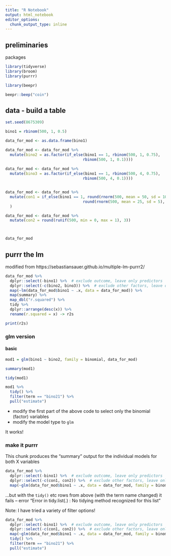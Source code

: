 ```yaml
---
title: "R Notebook"
output: html_notebook
editor_options: 
  chunk_output_type: inline
---
```


## preliminaries

packages

```r

library(tidyverse)
library(broom)
library(purrr)

library(beepr)

beepr::beep("coin")


```


## data - build a table

```r

set.seed(8675309)

bino1 = rbinom(500, 1, 0.5)

data_for_mod <- as.data.frame(bino1)

data_for_mod <- data_for_mod %>%
  mutate(bino2 = as.factor(if_else(bino1 == 1, rbinom(500, 1, 0.75),
                                  rbinom(500, 1, 0.1))))
           
data_for_mod <- data_for_mod %>%
  mutate(bino3 = as.factor(if_else(bino1 == 1, rbinom(500, 4, 0.75),
                                  rbinom(500, 4, 0.1))))


data_for_mod <- data_for_mod %>%
  mutate(con1 = if_else(bino1 == 1, round(rnorm(500, mean = 50, sd = 10), 3),
                                  round(rnorm(500, mean = 25, sd = 5), 3))
  )

data_for_mod <- data_for_mod %>%
  mutate(con2 = round(runif(500, min = 0, max = 1), 3))



data_for_mod

```

## purrr the lm

modified from https://sebastiansauer.github.io/multiple-lm-purrr2/


```r

data_for_mod %>% 
  dplyr::select(-bino1) %>%  # exclude outcome, leave only predictors 
  dplyr::select(-c(bino2, bino3)) %>%  # exclude other factors, leave only continuous (double) variables 
  map(~lm(data_for_mod$bino1 ~ .x, data = data_for_mod)) %>% 
  map(summary) %>% 
  map_dbl("r.squared") %>% 
  tidy %>% 
  dplyr::arrange(desc(x)) %>% 
  rename(r.squared = x) -> r2s

print(r2s)

```




### glm version

#### basic

```r

mod1 = glm(bino1 ~ bino2, family = binomial, data_for_mod)

summary(mod1)

tidy(mod1)

mod1 %>%
  tidy() %>%
  filter(term == "bino21") %>%
  pull("estimate")


```



* modify the first part of the above code to select only the binomial (factor) variables
* modify the model type to `glm`

It works!



### make it purrr

This chunk produces the "summary" output for the individual models for both X variables

```r

data_for_mod %>% 
  dplyr::select(-bino1) %>%  # exclude outcome, leave only predictors 
  dplyr::select(-c(con1, con2)) %>%  # exclude other factors, leave only continuous (double) variables 
  map(~glm(data_for_mod$bino1 ~ .x, data = data_for_mod, family = binomial))

```



...but with the `tidy()` etc rows from above (with the term name changed) it fails
 -- error "Error in tidy.list(.) : No tidying method recognized for this list"

Note: I have tried a variety of filter options!

```r

data_for_mod %>% 
  dplyr::select(-bino1) %>%  # exclude outcome, leave only predictors 
  dplyr::select(-c(con1, con2)) %>%  # exclude other factors, leave only continuous (double) variables 
  map(~glm(data_for_mod$bino1 ~ .x, data = data_for_mod, family = binomial)) %>% 
  tidy() %>%
  filter(term == "bino21") %>%
  pull("estimate")



```



